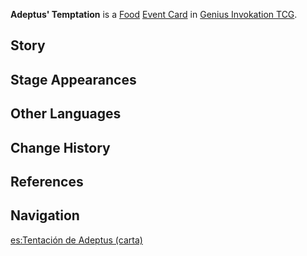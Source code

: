 {{About|the [[Genius Invokation TCG]] Event Card|the [[Food]]|Adeptus' Temptation}}
{{Genius Invokation TCG Infobox
|title     = Adeptus' Temptation
|id        = 333002
|image     = Adeptus' Temptation Event Card.png
|type      = Event Card
|group     = Food
|effect    = During this Round, the target character's next '''Elemental Burst''' deals +3 DMG.
|unaligned = 2
|source1   = {{Sold By}}
}}
'''Adeptus' Temptation''' is a [[Food Card|Food]] [[Event Card]] in [[Genius Invokation TCG]].

==Story==
{{Description|It is said that this name was derived from this dish's ability to tempt an adeptus to return to the mortal realm. But that begs the question... Which adeptus was that?|title=Adeptus' Temptation}}

==Stage Appearances==
{{Genius Invokation TCG Stage Appearances}}

==Other Languages==
{{Transclude|Adeptus' Temptation|Other Languages}}

==Change History==
{{Change History|3.3}}

==References==
{{Reflist}}

==Navigation==
{{Genius Invokation TCG Navbox|Event Card}}

[[es:Tentación de Adeptus (carta)]]